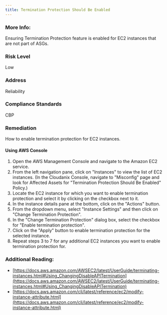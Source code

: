 ```yaml
---
title: Termination Protection Should Be Enabled
---
```


### More Info:

Ensuring Termination Protection feature is enabled for EC2 instances that are not part of ASGs.

### Risk Level

Low

### Address

Reliability

### Compliance Standards

CBP

### Remediation

How to enable termination protection for EC2 instances.

#### Using AWS Console

1. Open the AWS Management Console and navigate to the Amazon EC2 service.
2. From the left navigation pane, click on "Instances" to view the list of EC2 instances.
    (In the Cloudanix Console, navigate to "Misconfig" page and look for Affected Assets for "Termination Protection Should Be Enabled" Policy.)
3. Locate the EC2 instance for which you want to enable termination protection and select it by clicking on the checkbox next to it.
4. In the instance details pane at the bottom, click on the "Actions" button.
5. From the dropdown menu, select "Instance Settings" and then click on "Change Termination Protection".
6. In the "Change Termination Protection" dialog box, select the checkbox for "Enable termination protection".
7. Click on the "Apply" button to enable termination protection for the selected instance.
8. Repeat steps 3 to 7 for any additional EC2 instances you want to enable termination protection for.

### Additional Reading:

- [https://docs.aws.amazon.com/AWSEC2/latest/UserGuide/terminating-instances.html#Using_ChangingDisableAPITermination](https://docs.aws.amazon.com/AWSEC2/latest/UserGuide/terminating-instances.html#Using_ChangingDisableAPITermination)
- [https://docs.aws.amazon.com/cli/latest/reference/ec2/modify-instance-attribute.html](https://docs.aws.amazon.com/cli/latest/reference/ec2/modify-instance-attribute.html)
